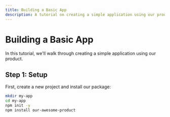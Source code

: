 ```yaml
---
title: Building a Basic App
description: A tutorial on creating a simple application using our product
---
```


# Building a Basic App

In this tutorial, we'll walk through creating a simple application using our product.

## Step 1: Setup

First, create a new project and install our package:

```bash
mkdir my-app
cd my-app
npm init -y
npm install our-awesome-product
```

